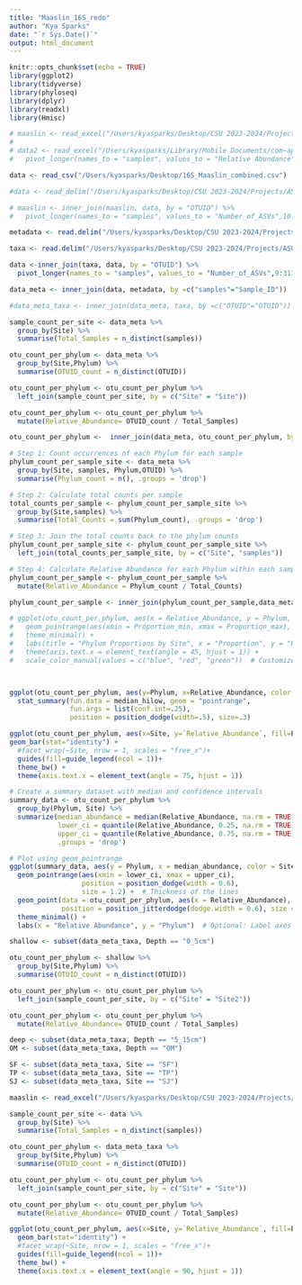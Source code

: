 ```yaml
---
title: "Maaslin_16S_redo"
author: "Kya Sparks"
date: "`r Sys.Date()`"
output: html_document
---
```


```r
knitr::opts_chunk$set(echo = TRUE)
library(ggplot2)
library(tidyverse)
library(phyloseq)
library(dplyr)
library(readxl)
library(Hmisc)
```


```r
# maaslin <- read_excel("/Users/kyasparks/Desktop/CSU 2023-2024/Projects/ASCC/ASCC_July2024_USETHIS_ks/16S/16S_Maaslin/ASCC_16S_Maaslin2_finalresultscombined.xlsx",sheet = "all")
# 
# data2 <- read_excel("/Users/kyasparks/Library/Mobile Documents/com~apple~CloudDocs/Desktop/CSU 2023-2024/Projects/ASCC/ASCC_July2024_USETHIS_ks/16S/16S_Maaslin/16S_Maaslin_TP.xlsx", sheet = "TP")%>%
#   pivot_longer(names_to = "samples", values_to = "Relative Abundance",2:304)
```


```r
data <- read_csv("/Users/kyasparks/Desktop/16S_Maaslin_combined.csv")

```


```r
#data <- read_delim("/Users/kyasparks/Desktop/CSU 2023-2024/Projects/ASCC/ASCC_July2024_USETHIS_ks/16S/16S_metadata/ASCC_16S_feature_table_rem.txt")
```


```r
# maaslin <- inner_join(maaslin, data, by = "OTUID") %>% 
#   pivot_longer(names_to = "samples", values_to = "Number_of_ASVs",10:3)
```


```r
metadata <- read.delim("/Users/kyasparks/Desktop/CSU 2023-2024/Projects/ASCC/ASCC_July2024_USETHIS_ks/16S/16S_metadata/ASCC_16S_metadata_rem.txt") 
```


```r
taxa <- read.delim("/Users/kyasparks/Desktop/CSU 2023-2024/Projects/ASCC/ASCC_July2024_USETHIS_ks/16S/16S_taxonomy/filtered/ASCC_16S_taxonomy_forprocessing_copy.txt")

data <-inner_join(taxa, data, by = "OTUID") %>% 
  pivot_longer(names_to = "samples", values_to = "Number_of_ASVs",9:311)
```


```r
data_meta <- inner_join(data, metadata, by =c("samples"="Sample_ID"))
```


```r
#data_meta_taxa <- inner_join(data_meta, taxa, by =c("OTUID"="OTUID"))
```


```r
sample_count_per_site <- data_meta %>%
  group_by(Site) %>%
  summarise(Total_Samples = n_distinct(samples))

otu_count_per_phylum <- data_meta %>%
  group_by(Site,Phylum) %>%
  summarise(OTUID_count = n_distinct(OTUID))

otu_count_per_phylum <- otu_count_per_phylum %>%
  left_join(sample_count_per_site, by = c("Site" = "Site"))

otu_count_per_phylum <- otu_count_per_phylum %>%
  mutate(Relative_Abundance= OTUID_count / Total_Samples)


```


```r
otu_count_per_phylum <-  inner_join(data_meta, otu_count_per_phylum, by = c("Site", "Phylum"))
```


```r
# Step 1: Count occurrences of each Phylum for each sample
phylum_count_per_sample_site <- data_meta %>%
  group_by(Site, samples, Phylum,OTUID) %>%
  summarise(Phylum_count = n(), .groups = 'drop')

# Step 2: Calculate total counts per sample
total_counts_per_sample <- phylum_count_per_sample_site %>%
  group_by(Site,samples) %>%
  summarise(Total_Counts = sum(Phylum_count), .groups = 'drop')

# Step 3: Join the total counts back to the phylum counts
phylum_count_per_sample_site <- phylum_count_per_sample_site %>%
  left_join(total_counts_per_sample_site, by = c("Site", "samples"))

# Step 4: Calculate Relative Abundance for each Phylum within each sample
phylum_count_per_sample <- phylum_count_per_sample %>%
  mutate(Relative_Abundance = Phylum_count / Total_Counts)
```

```r
phylum_count_per_sample <- inner_join(phylum_count_per_sample,data_meta, by = "samples")
```

```r
# ggplot(otu_count_per_phylum, aes(x = Relative_Abundance, y = Phylum, color = Site)) +
#   geom_pointrange(aes(xmin = Proportion_min, xmax = Proportion_max), size = .3, position = position_dodge(width = 1)) +  # Position dodge for separation
#   theme_minimal() +
#   labs(title = "Phylum Proportions by Site", x = "Proportion", y = "Phylum") +
#   theme(axis.text.x = element_text(angle = 45, hjust = 1)) +
#   scale_color_manual(values = c("blue", "red", "green"))  # Customize colors for 3 sites



ggplot(otu_count_per_phylum, aes(y=Phylum, x=Relative_Abundance, color =Site))+
  stat_summary(fun.data = median_hilow, geom = "pointrange",
               fun.args = list(conf.int=.25),
               position = position_dodge(width=.5), size=.3)

```




```r
ggplot(otu_count_per_phylum, aes(x=Site, y=`Relative_Abundance`, fill=Phylum))+
geom_bar(stat="identity") +
  #facet_wrap(~Site, nrow = 1, scales = "free_x")+
  guides(fill=guide_legend(ncol = 1))+
  theme_bw() +
  theme(axis.text.x = element_text(angle = 75, hjust = 1))
```


```r
# Create a summary dataset with median and confidence intervals
summary_data <- otu_count_per_phylum %>%
  group_by(Phylum, Site) %>%
  summarize(median_abundance = median(Relative_Abundance, na.rm = TRUE),
            lower_ci = quantile(Relative_Abundance, 0.25, na.rm = TRUE),  # Lower quartile
            upper_ci = quantile(Relative_Abundance, 0.75, na.rm = TRUE),  # Upper quartile
            .groups = 'drop')

# Plot using geom_pointrange
ggplot(summary_data, aes(y = Phylum, x = median_abundance, color = Site)) +
  geom_pointrange(aes(xmin = lower_ci, xmax = upper_ci),
                  position = position_dodge(width = 0.6),
                  size = 1.2) +  # Thickness of the lines
  geom_point(data = otu_count_per_phylum, aes(x = Relative_Abundance),
             position = position_jitterdodge(dodge.width = 0.6), size = 2, alpha = 0.5) +  # Jitter for visibility
  theme_minimal() +
  labs(x = "Relative Abundance", y = "Phylum")  # Optional: Label axes for clarity
```






```r
shallow <- subset(data_meta_taxa, Depth == "0_5cm")
```


```r
otu_count_per_phylum <- shallow %>%
  group_by(Site,Phylum) %>%
  summarise(OTUID_count = n_distinct(OTUID))

otu_count_per_phylum <- otu_count_per_phylum %>%
  left_join(sample_count_per_site, by = c("Site" = "Site2"))

otu_count_per_phylum <- otu_count_per_phylum %>%
  mutate(Relative_Abundance= OTUID_count / Total_Samples)
```


```r
deep <- subset(data_meta_taxa, Depth == "5_15cm")
OM <- subset(data_meta_taxa, Depth == "OM")

SF <- subset(data_meta_taxa, Site == "SF")
TP <- subset(data_meta_taxa, Site == "TP")
SJ <- subset(data_meta_taxa, Site == "SJ")
```




```r
maaslin <- read_excel("/Users/kyasparks/Desktop/CSU 2023-2024/Projects/ASCC/ASCC_July2024_USETHIS_ks/16S/16S_Maaslin/ASCC_16S_Maaslin2_finalresultscombined.xlsx",sheet = "all")
```

```r

sample_count_per_site <- data %>%
  group_by(Site) %>%
  summarise(Total_Samples = n_distinct(samples))

otu_count_per_phylum <- data_meta_taxa %>%
  group_by(Site,Phylum) %>%
  summarise(OTUID_count = n_distinct(OTUID))

otu_count_per_phylum <- otu_count_per_phylum %>%
  left_join(sample_count_per_site, by = c("Site" = "Site"))

otu_count_per_phylum <- otu_count_per_phylum %>%
  mutate(Relative_Abundance= OTUID_count / Total_Samples)
```

```r
ggplot(otu_count_per_phylum, aes(x=Site, y=`Relative_Abundance`, fill=Phylum)) +
  geom_bar(stat="identity") +
  #facet_wrap(~Site, nrow = 1, scales = "free_x")+
  guides(fill=guide_legend(ncol = 1))+
  theme_bw() +
  theme(axis.text.x = element_text(angle = 90, hjust = 1))
```

